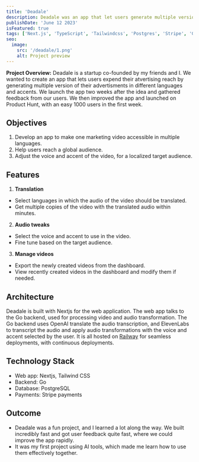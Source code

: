 ```yaml
---
title: 'Deadale'
description: Deadale was an app that let users generate multiple version of their advertisments, by translating a video into multiple languages with different accents and voices.
publishDate: 'June 12 2023'
isFeatured: true
tags: ['Next.js', 'TypeScript', 'Tailwindcss', 'Postgres', 'Stripe', 'Go', 'OpenAI', 'ElevenLabs']
seo:
  image:
    src: '/deadale/1.png'
    alt: Project preview
---
```



**Project Overview:**
Deadale is a startup co-founded by my friends and I. We wanted to create an app that lets users expend their atvertising reach by generating multiple version of their advertisments in different languages and accents. We launch the app two weeks after the idea and gathered feedback from our users. We then improved the app and launched on Product Hunt, with an easy 1000 users in the first week.

<div class="flex justify-center mb-10">
  <Carousel
    client:load
    images={[
      { src: '/deadale/1.png', alt: 'Landing page of the NEM website' },
      { src: '/deadale/2.png', alt: 'Video upload process' },
      { src: '/deadale/3.png', alt: 'Voice and accent selection' },
      { src: '/deadale/4.png', alt: 'Results page' }
    ]}
  />
</div>

## Objectives

1. Develop an app to make one marketing video accessible in multiple languages.
2. Help users reach a global audience.
3. Adjust the voice and accent of the video, for a localized target audience.

## Features

1. **Translation**

- Select languages in which the audio of the video should be translated.
- Get multiple copies of the video with the translated audio within minutes.

2. **Audio tweaks**

- Select the voice and accent to use in the video.
- Fine tune based on the target audience.

3. **Manage videos**

- Export the newly created videos from the dashboard.
- View recently created videos in the dashboard and modify them if needed.

## Architecture

Deadale is built with Nextjs for the web application. The web app talks to the Go backend, used for processing video and audio transformation. The Go backend uses OpenAI translate the audio transcription, and ElevenLabs to transcript the audio and apply audio transformations with the voice and accent selected by the user. It is all hosted on [Railway](https://railway.app/) for seamless deployments, with continuous deployments.

## Technology Stack

- Web app: Nextjs, Tailwind CSS
- Backend: Go
- Database: PostgreSQL
- Payments: Stripe payments

## Outcome

- Deadale was a fun project, and I learned a lot along the way. We built incredibly fast and got user feedback quite fast, where we could improve the app rapidly.
- It was my first project using AI tools, which made me learn how to use them effectively together.
